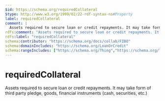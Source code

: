 ```yaml
---
$id: https://schema.org/requiredCollateral
$type: http://www.w3.org/1999/02/22-rdf-syntax-ns#Property
label: requiredCollateral
comment: |
  Assets required to secure loan or credit repayments. It may take form of third party pledge, goods, financial instruments (cash, securities, etc.)
rdfs:comment: "Assets required to secure loan or credit repayments. It may take form of third party pledge, goods, financial instruments (cash, securities, etc.)"
rdfs:label: "requiredCollateral"
schema:contributor: "https://schema.org/docs/collab/FIBO"
schema:domainIncludes: "https://schema.org/LoanOrCredit"
schema:rangeIncludes: ["https://schema.org/Thing","https://schema.org/Text"]
---
```


# requiredCollateral

Assets required to secure loan or credit repayments. It may take form of third party pledge, goods, financial instruments (cash, securities, etc.)

